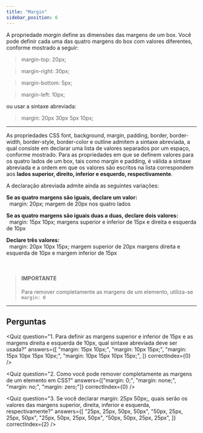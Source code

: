 ```yaml
---
title: "Margin"
sidebar_position: 6
---
```


A propriedade _margin_ define as dimensões das margens de um box. Você pode definir cada uma das quatro margens do box com valores diferentes, conforme mostrado a seguir:

> margin-top: 20px;

> margin-right: 30px;

> margin-bottom: 5px;

> margin-left: 10px;

ou usar a sintaxe abreviada:

> margin: 20px 30px 5px 10px;

---

As propriedades CSS font, background, margin, padding, border, border-width, border-style, border-color e outline admitem a sintaxe abreviada, a qual consiste em declarar uma lista de valores separados por um espaço, conforme mostrado. Para as propriedades em que se definem valores para os quatro lados de um box, tais como margin e padding, é válida a sintaxe abreviada e a ordem em que os valores são escritos na lista correspondem aos **lados superior, direito, inferior e esquerdo, respectivamente**.

A declaração abreviada admite ainda as seguintes variações:

**Se as quatro margens são iguais, declare um valor:**  
&nbsp;
margin: 20px; margem de 20px nos quatro lados
&nbsp;

**Se as quatro margens são iguais duas a duas, declare dois valores:**  
&nbsp;
margin: 15px 10px; margens superior e inferior de 15px e direita e esquerda de 10px
&nbsp;

**Declare três valores:**  
&nbsp;
margin: 20px 10px 15px; margem superior de 20px margens direita e esquerda de 10px e margem inferior de 15px
&nbsp;

<br />

> #### IMPORTANTE
>
> Para remover completamente as margens de um elemento, utiliza-se `margin: 0`

---


## Perguntas

<Quiz
  question="1. Para definir as margens superior e inferior de 15px e as margens direita e esquerda de 10px, qual sintaxe abreviada deve ser usada?"
  answers={[
    "margin: 15px 10px;",
    "margin: 10px 15px;",
    "margin: 15px 10px 15px 10px;",
    "margin: 10px 15px 10px 15px;",
  ]}
  correctIndex={0}
/>

<Quiz
  question="2. Como você pode remover completamente as margens de um elemento em CSS?"
  answers={["margin: 0;", "margin: none;", "margin: no;", "margin: zero;"]}
  correctIndex={0}
/>

<Quiz
  question="3. Se você declarar margin: 25px 50px;, quais serão os valores das margens superior, direita, inferior e esquerda, respectivamente?"
  answers={[
    "25px, 25px, 50px, 50px",
    "50px, 25px, 25px, 50px",
    "25px, 50px, 25px, 50px",
    "50px, 50px, 25px, 25px",
  ]}
  correctIndex={2}
/>
